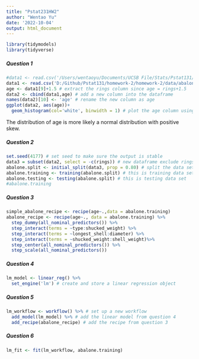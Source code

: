 ```yaml
---
title: "Pstat231HW2"
author: "Wentao Yu"
date: '2022-10-04'
output: html_document
---
```

```r
library(tidymodels)
library(tidyverse)
```

##### Question 1
```r
#data1 <- read.csv('/Users/wentaoyu/Documents/UCSB File/Stats/Pstat131/Pstat131/homework-2/homework-2/data/abalone.csv') # import dataset
data1 <- read.csv('D:/Github/Pstat131/homework-2/homework-2/data/abalone.csv')
age <- data1[9]+1.5 # extract the rings column since age = rings+1.5
data2 <- cbind(data1,age) # add a new column into the dataframe
names(data2)[10] <- 'age' # rename the new column as age
ggplot(data2, aes(age))+
  geom_histogram(col='white', binwidth = 1) # plot the age column using histogram to make it access.
```
The distribution of age is more likely a normal distribution with positive skew.

##### Question 2
```r
set.seed(4177) # set seed to make sure the output is stable
data3 = subset(data2, select = -c(rings)) # new dataframe exclude rings
abalone.split <- initial_split(data3, prop = 0.80) # split the data set, then what is the appropriate percentage, may need a new data set since we cannot include rings and age????
abalone.training <- training(abalone.split) # this is training data set
abalone.testing <- testing(abalone.split) # this is testing data set
#abalone.training
```

##### Question 3
```r
simple_abalone_recipe <- recipe(age~.,data = abalone.training)
abalone_recipe <- recipe(age~., data = abalone.training) %>%
  step_dummy(all_nominal_predictors()) %>%
  step_interact(terms = ~type:shucked_weight) %>%
  step_interact(terms = ~longest_shell:diameter) %>%
  step_interact(terms = ~shucked_weight:shell_weight)%>%
  step_center(all_nominal_predictors()) %>%
  step_scale(all_nominal_predictors())
```

##### Question 4
```r
lm_model <- linear_reg() %>%
  set_engine('lm') # create and store a linear regression object
```

##### Question 5
```r
lm_workflow <- workflow() %>% # set up a new workflow
  add_model(lm_model) %>% # add the linear model from question 4
  add_recipe(abalone_recipe) # add the recipe from question 3
```

##### Question 6
```r
lm_fit <- fit(lm_workflow, abalone.training)
```










